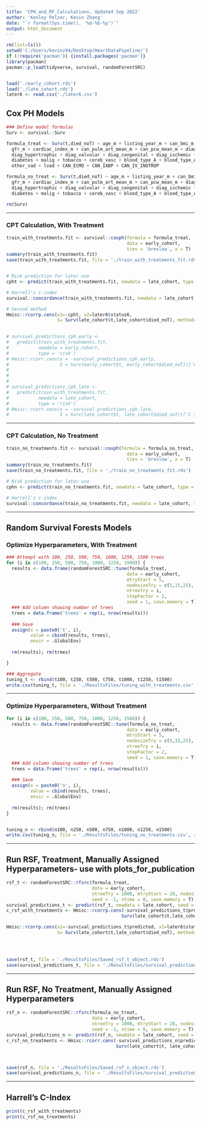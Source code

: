 ---
title: 'CPH_and_RF_Calculations, Updated Sep 2022'
author: 'Kenley Pelzer, Kevin Zhang'
date: "`r format(Sys.time(), '%d-%b-%y')`"
output: html_document
---

```{r setup, include=FALSE}
rm(list=ls())
setwd('C:/Users/kevinz94/Desktop/HeartDataPipeline/')
if (!require('pacman')) {install.packages('pacman')}
library(pacman)
pacman::p_load(tidyverse, survival, randomForestSRC)


load('./early_cohort.rds')
load('./late_cohort.rds')
later6 <- read.csv('./later6.csv')
```

## Cox PH Models
```{r, echo=T, warning=F, comment=NA}
### Define model formulas
Surv <- survival::Surv

formula_treat <- Surv(t,died_noT) ~ age_m + listing_year_m + can_bmi_m + 
  gfr_m + cardiac_index_m + can_pulm_art_mean_m + can_pcw_mean_m + diag_restricted  +
  diag_hypertrophic + diag_valvular + diag_congenital + diag_ischemic + diag_OTHER +      
  diabetes + malig + tobacco + cereb_vasc + blood_type_A + blood_type_AB + blood_type_B + 
  other_vad + lvad + CAN_ECMO + CAN_IABP + CAN_IV_INOTROP

formula_no_treat <- Surv(t,died_noT) ~ age_m + listing_year_m + can_bmi_m + 
  gfr_m + cardiac_index_m + can_pulm_art_mean_m + can_pcw_mean_m + diag_restricted  +
  diag_hypertrophic + diag_valvular + diag_congenital + diag_ischemic + diag_OTHER + 
  diabetes + malig + tobacco + cereb_vasc + blood_type_A + blood_type_AB + blood_type_B 

rm(Surv)
```

-----------

### CPT Calculation, With Treatment
```{r, echo=T, warning=F, comment=NA}
train_with_treatments.fit <- survival::coxph(formula = formula_treat, 
                                             data = early_cohort,
                                             ties = 'breslow', x = T)
summary(train_with_treatments.fit)
save(train_with_treatments.fit, file = './train_with_treatments_fit.rds')


# Risk prediction for later use
cpht <- predict(train_with_treatments.fit, newdata = late_cohort, type = 'risk')

# Harrell's c-index
survival::concordance(train_with_treatments.fit, newdata = late_cohort, timewt = 'n')

# Second method
Hmisc::rcorrp.cens(x1=-cpht, x2=later6$status6,
                   S= Surv(late_cohort$t,late_cohort$died_noT), method=2)[c('x1 more concordant', 
                                                                            'x2 more concordant')]
```



<!-- ### Sanity check to confirm that rcorr method matches concordance command and calculation of c-index within coxph -->
```{r, echo=T, warning=F, comment=NA}
# survival_predictions_cph_early <- 
#   predict(train_with_treatments.fit,
#           newdata = early_cohort,
#           type = 'risk')
# Hmisc::rcorr.cens(x = -survival_predictions_cph_early,
#                   S = Surv(early_cohort$t, early_cohort$died_noT))['C Index']
# 
# 
# 
# survival_predictions_cph_late <-
#   predict(train_with_treatments.fit,
#           newdata = late_cohort,
#           type = 'risk')
# Hmisc::rcorr.cens(x = -survival_predictions_cph_late,
#                   S = Surv(late_cohort$t, late_cohort$died_noT))['C Index']

```

-----------

### CPT Calculation, No Treatment
```{r, echo=T, warning=F, comment=NA}
train_no_treatments.fit <- survival::coxph(formula = formula_no_treat, 
                                             data = early_cohort,
                                             ties = 'breslow', x = T)
summary(train_no_treatments.fit)
save(train_no_treatments.fit, file = './train_no_treatments_fit.rds')

# Risk prediction for later use
cphn <- predict(train_no_treatments.fit, newdata = late_cohort, type = 'risk')

# Harrell's c-index
survival::concordance(train_no_treatments.fit, newdata = late_cohort, timewt = 'n')
```

-----------

## Random Survival Forests Models
### Optimize Hyperparameters, With Treatment
```{r, echo=T, warning=F, comment=NA}
### Attempt with 100, 250, 500, 750, 1000, 1250, 1500 trees
for (i in c(100, 250, 500, 750, 1000, 1250, 1500)) {
  results <- data.frame(randomForestSRC::tune(formula_treat, 
                                             data = early_cohort, 
                                             mtryStart = 5, 
                                             nodesizeTry = c(5,15,25), 
                                             ntreeTry = i, 
                                             stepFactor = 2, 
                                             seed = 1, save.memory = T)$results)
  ### Add column showing number of trees
  trees = data.frame('trees' = rep(i, nrow(results)))
  
  ### Save
  assign(x = paste0('t', i),
         value = cbind(results, trees),
         envir = .GlobalEnv)
  
  rm(results); rm(trees)

}

### Aggregate
tuning_t <- rbind(t100, t250, t500, t750, t1000, t1250, t1500)
write.csv(tuning_t, file = './ResultsFiles/tuning_with_treatments.csv', row.names = F)

```

-----------

### Optimize Hyperparameters, Without Treatment
```{r, echo=T, warning=F, comment=NA}
for (i in c(100, 250, 500, 750, 1000, 1250, 1500)) {
  results <- data.frame(randomForestSRC::tune(formula_no_treat, 
                                             data = early_cohort, 
                                             mtryStart = 5, 
                                             nodesizeTry = c(5,15,25), 
                                             ntreeTry = i, 
                                             stepFactor = 2, 
                                             seed = 1, save.memory = T)$results)
  ### Add column showing number of trees
  trees = data.frame('trees' = rep(i, nrow(results)))
  
  ### Save
  assign(x = paste0('n', i),
         value = cbind(results, trees),
         envir = .GlobalEnv)
  
  rm(results); rm(trees)
}


tuning_n <- rbind(n100, n250, n500, n750, n1000, n1250, n1500)
write.csv(tuning_n, file = './ResultsFiles/tuning_no_treatments.csv', row.names = F)
```

-----------

## Run RSF, Treatment, Manually Assigned Hyperparameters- use with plots_for_publication
```{r, echo=T, warning=F, comment=NA}


rsf_t <- randomForestSRC::rfsrc(formula_treat, 
                                data = early_cohort, 
                                ntreeTry = 1000, mtryStart = 20, nodesizeTry = 5, 
                                seed = -1, ntime = 0, save.memory = T)
survival_predictions_t <- predict(rsf_t, newdata = late_cohort, seed = -1)
c_rsf_with_treatments <- Hmisc::rcorrp.cens(-survival_predictions_t$predicted, 
                                           Surv(late_cohort$t,late_cohort$died_noT))

Hmisc::rcorrp.cens(x1=-survival_predictions_t$predicted, x2=later6$status6,
                   S= Surv(late_cohort$t,late_cohort$died_noT), method=2)[c('x1 more concordant', 
                                                                            'x2 more concordant')]



save(rsf_t, file = './ResultsFiles/Saved_rsf_t_object.rds')
save(survival_predictions_t, file = './ResultsFiles/survival_predictions_t.rds')
```

-----------

## Run RSF, No Treatment, Manually Assigned Hyperparameters
```{r, echo=T, warning=F, comment=NA}
rsf_n <- randomForestSRC::rfsrc(formula_no_treat, 
                                data = early_cohort, 
                                ntreeTry = 1000, mtryStart = 20, nodesizeTry = 5, 
                                seed = -1, ntime = 0, save.memory = T)
survival_predictions_n <- predict(rsf_n, newdata = late_cohort, seed = -1)
c_rsf_no_treatments <- Hmisc::rcorr.cens(-survival_predictions_n$predicted,
                                         Surv(late_cohort$t, late_cohort$died_noT))['C Index']



save(rsf_n, file = './ResultsFiles/Saved_rsf_n_object.rds')
save(survival_predictions_n, file = './ResultsFiles/survival_predictions_n.rds')
```

-----------

## Harrell's C-Index
```{r, echo=T, warning=F, comment=NA}
print(c_rsf_with_treatments)
print(c_rsf_no_treatments)
```
 

